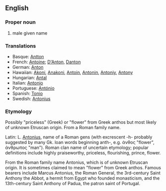 ==English==
===Proper noun===

# male given name

===Translations===
*Basque: [[Antton]]
*French: [[Antoine]]; [[D'Anton]], [[Danton]]
*German: [[Anton]]
*Hawaiian: [[Akoni]], [[Anakoni]], [[Antoin]], [[Antonin]], [[Antoniy]], [[Antony]]
*Hungarian: [[Antal]]
*Italian: [[Antonio]]
*Portuguese: [[António]]
*Spanish: [[Tonio]]
*Swedish: [[Antonius]]

===Etymology===
Possibly "priceless" (Greek) or "flower" from Greek anthos but most likely of unknown Etruscan origin. From a Roman family name.

Latin: 
L. [[Antonius]], name of a Roman gens (with excrescent -h- probably suggested by many Gk. loan words beginning anth-, e.g. άνθος "flower", άνθρωπος "man").
Roman clan name of uncertain etymology; popular definitions include highly praiseworthy, priceless, flourishing, prince, flower.

From the Roman family name Antonius, which is of unknown Etruscan origin. It is sometimes claimed to mean "flower" from Greek anthos. Famous bearers include Marcus Antonius, the Roman General, the 3rd-century Saint Anthony the Abbot, a hermit from Egypt who founded monasticism, and the 13th-century Saint Anthony of Padua, the patron saint of Portugal.